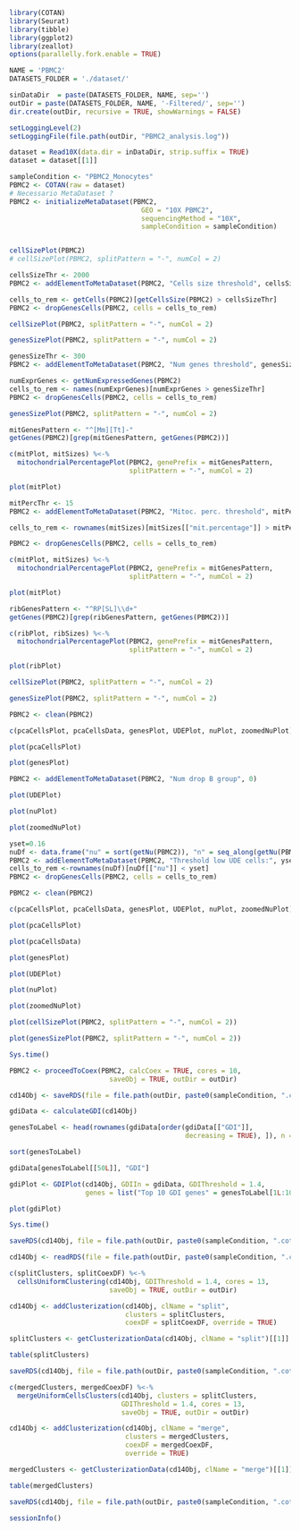 ```r
library(COTAN)
library(Seurat)
library(tibble)
library(ggplot2)
library(zeallot)
options(parallelly.fork.enable = TRUE)

NAME = 'PBMC2'
DATASETS_FOLDER = './dataset/'

sinDataDir  = paste(DATASETS_FOLDER, NAME, sep='')
outDir = paste(DATASETS_FOLDER, NAME, '-Filtered/', sep='')
dir.create(outDir, recursive = TRUE, showWarnings = FALSE)

setLoggingLevel(2)
setLoggingFile(file.path(outDir, "PBMC2_analysis.log"))
```

```r
dataset = Read10X(data.dir = inDataDir, strip.suffix = TRUE)
dataset = dataset[[1]]

sampleCondition <- "PBMC2_Monocytes"
PBMC2 <- COTAN(raw = dataset)
# Necessario MetaDataset ?
PBMC2 <- initializeMetaDataset(PBMC2,
                                 GEO = "10X PBMC2",
                                 sequencingMethod = "10X",
                                 sampleCondition = sampleCondition)


cellSizePlot(PBMC2)
# cellSizePlot(PBMC2, splitPattern = "-", numCol = 2)
```

```r
cellsSizeThr <- 2000
PBMC2 <- addElementToMetaDataset(PBMC2, "Cells size threshold", cellsSizeThr)

cells_to_rem <- getCells(PBMC2)[getCellsSize(PBMC2) > cellsSizeThr]
PBMC2 <- dropGenesCells(PBMC2, cells = cells_to_rem)

cellSizePlot(PBMC2, splitPattern = "-", numCol = 2)
```

```r
genesSizePlot(PBMC2, splitPattern = "-", numCol = 2)
```

```r
genesSizeThr <- 300
PBMC2 <- addElementToMetaDataset(PBMC2, "Num genes threshold", genesSizeThr)

numExprGenes <- getNumExpressedGenes(PBMC2)
cells_to_rem <- names(numExprGenes)[numExprGenes > genesSizeThr]
PBMC2 <- dropGenesCells(PBMC2, cells = cells_to_rem)

genesSizePlot(PBMC2, splitPattern = "-", numCol = 2)
```

```r
mitGenesPattern <- "^[Mm][Tt]-"
getGenes(PBMC2)[grep(mitGenesPattern, getGenes(PBMC2))]
```

```r
c(mitPlot, mitSizes) %<-%
  mitochondrialPercentagePlot(PBMC2, genePrefix = mitGenesPattern,
                              splitPattern = "-", numCol = 2)

plot(mitPlot)
```

```r
mitPercThr <- 15
PBMC2 <- addElementToMetaDataset(PBMC2, "Mitoc. perc. threshold", mitPercThr)

cells_to_rem <- rownames(mitSizes)[mitSizes[["mit.percentage"]] > mitPercThr]

PBMC2 <- dropGenesCells(PBMC2, cells = cells_to_rem)

c(mitPlot, mitSizes) %<-%
  mitochondrialPercentagePlot(PBMC2, genePrefix = mitGenesPattern,
                              splitPattern = "-", numCol = 2)

plot(mitPlot)
```

```r
ribGenesPattern <- "^RP[SL]\\d+"
getGenes(PBMC2)[grep(ribGenesPattern, getGenes(PBMC2))]
```

```r
c(ribPlot, ribSizes) %<-%
  mitochondrialPercentagePlot(PBMC2, genePrefix = mitGenesPattern,
                              splitPattern = "-", numCol = 2)

plot(ribPlot)
```

```r
cellSizePlot(PBMC2, splitPattern = "-", numCol = 2)
```

```r
genesSizePlot(PBMC2, splitPattern = "-", numCol = 2)
```

```r
PBMC2 <- clean(PBMC2)

c(pcaCellsPlot, pcaCellsData, genesPlot, UDEPlot, nuPlot, zoomedNuPlot) %<-% cleanPlots(PBMC2)

plot(pcaCellsPlot)
```

```r
plot(genesPlot)
```

```r
PBMC2 <- addElementToMetaDataset(PBMC2, "Num drop B group", 0)
```

```r
plot(UDEPlot)
```

```r
plot(nuPlot)
```

```r
plot(zoomedNuPlot)  
```

```r
yset=0.16
nuDf <- data.frame("nu" = sort(getNu(PBMC2)), "n" = seq_along(getNu(PBMC2)))
PBMC2 <- addElementToMetaDataset(PBMC2, "Threshold low UDE cells:", yset)
cells_to_rem <-rownames(nuDf)[nuDf[["nu"]] < yset]
PBMC2 <- dropGenesCells(PBMC2, cells = cells_to_rem)
```

```r
PBMC2 <- clean(PBMC2)

c(pcaCellsPlot, pcaCellsData, genesPlot, UDEPlot, nuPlot, zoomedNuPlot) %<-% cleanPlots(PBMC2)

plot(pcaCellsPlot)
```

```r
plot(pcaCellsData)
```

```r
plot(genesPlot)
```

```r
plot(UDEPlot)
```

```r
plot(nuPlot)
```

```r
plot(zoomedNuPlot)
```


```r
plot(cellSizePlot(PBMC2, splitPattern = "-", numCol = 2))
```

```r
plot(genesSizePlot(PBMC2, splitPattern = "-", numCol = 2))
```

```r
Sys.time()

PBMC2 <- proceedToCoex(PBMC2, calcCoex = TRUE, cores = 10,
                         saveObj = TRUE, outDir = outDir)
```

<!-- NOT DONE -->
```r
cd14Obj <- saveRDS(file = file.path(outDir, paste0(sampleCondition, ".cotan.RDS")))
```

```r
gdiData <- calculateGDI(cd14Obj)

genesToLabel <- head(rownames(gdiData[order(gdiData[["GDI"]],
                                            decreasing = TRUE), ]), n = 50L)

sort(genesToLabel)
```

```r
gdiData[genesToLabel[[50L]], "GDI"]
```

```r
gdiPlot <- GDIPlot(cd14Obj, GDIIn = gdiData, GDIThreshold = 1.4,
                   genes = list("Top 10 GDI genes" = genesToLabel[1L:10L]))

plot(gdiPlot)
```

```r
Sys.time()
```

```r
saveRDS(cd14Obj, file = file.path(outDir, paste0(sampleCondition, ".cotan.RDS")))
```

```r
cd14Obj <- readRDS(file = file.path(outDir, paste0(sampleCondition, ".cotan.RDS")))
```

```r
c(splitClusters, splitCoexDF) %<-%
  cellsUniformClustering(cd14Obj, GDIThreshold = 1.4, cores = 13,
                         saveObj = TRUE, outDir = outDir)

cd14Obj <- addClusterization(cd14Obj, clName = "split",
                             clusters = splitClusters,
                             coexDF = splitCoexDF, override = TRUE)
```

```r
splitClusters <- getClusterizationData(cd14Obj, clName = "split")[[1]]

table(splitClusters)
```

```r
saveRDS(cd14Obj, file = file.path(outDir, paste0(sampleCondition, ".cotan.RDS")))
```


```r
c(mergedClusters, mergedCoexDF) %<-%
  mergeUniformCellsClusters(cd14Obj, clusters = splitClusters,
                            GDIThreshold = 1.4, cores = 13,
                            saveObj = TRUE, outDir = outDir)

cd14Obj <- addClusterization(cd14Obj, clName = "merge",
                             clusters = mergedClusters,
                             coexDF = mergedCoexDF,
                             override = TRUE)
```

```r
mergedClusters <- getClusterizationData(cd14Obj, clName = "merge")[[1]]

table(mergedClusters)
```

```r
saveRDS(cd14Obj, file = file.path(outDir, paste0(sampleCondition, ".cotan.RDS")))
```

```r
sessionInfo()
```